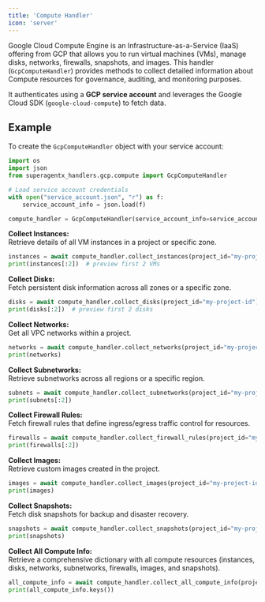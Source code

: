 ```yaml
---
title: 'Compute Handler'
icon: 'server'
---
```


Google Cloud Compute Engine is an Infrastructure-as-a-Service (IaaS) offering from GCP that allows you to run virtual machines (VMs), manage disks, networks, firewalls, snapshots, and images.
This handler (`GcpComputeHandler`) provides methods to collect detailed information about Compute resources for governance, auditing, and monitoring purposes.

It authenticates using a **GCP service account** and leverages the Google Cloud SDK (`google-cloud-compute`) to fetch data.

## Example

To create the `GcpComputeHandler` object with your service account:

```python
import os
import json
from superagentx_handlers.gcp.compute import GcpComputeHandler

# Load service account credentials
with open("service_account.json", "r") as f:
    service_account_info = json.load(f)

compute_handler = GcpComputeHandler(service_account_info=service_account_info)
```

**Collect Instances:** <br />
Retrieve details of all VM instances in a project or specific zone.
```python
instances = await compute_handler.collect_instances(project_id="my-project-id", zone="us-central1-a")
print(instances[:2])  # preview first 2 VMs
```

**Collect Disks:** <br />
Fetch persistent disk information across all zones or a specific zone.
```python
disks = await compute_handler.collect_disks(project_id="my-project-id")
print(disks[:2])  # preview first 2 disks
```

**Collect Networks:** <br />
Get all VPC networks within a project.
```python
networks = await compute_handler.collect_networks(project_id="my-project-id")
print(networks)
```

**Collect Subnetworks:** <br />
Retrieve subnetworks across all regions or a specific region.
```python
subnets = await compute_handler.collect_subnetworks(project_id="my-project-id", region="us-central1")
print(subnets[:2])
```

**Collect Firewall Rules:** <br />
Fetch firewall rules that define ingress/egress traffic control for resources.
```python
firewalls = await compute_handler.collect_firewall_rules(project_id="my-project-id")
print(firewalls[:2])
```

**Collect Images:** <br />
Retrieve custom images created in the project.
```python
images = await compute_handler.collect_images(project_id="my-project-id")
print(images)
```

**Collect Snapshots:** <br />
Fetch disk snapshots for backup and disaster recovery.
```python
snapshots = await compute_handler.collect_snapshots(project_id="my-project-id")
print(snapshots)
```

**Collect All Compute Info:** <br />
Retrieve a comprehensive dictionary with all compute resources (instances, disks, networks, subnetworks, firewalls, images, and snapshots).
```python
all_compute_info = await compute_handler.collect_all_compute_info(project_id="my-project-id")
print(all_compute_info.keys())
```